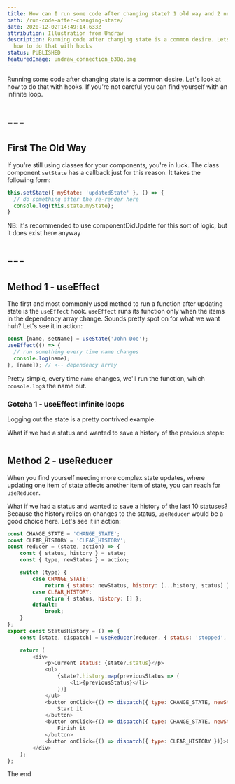 ```yaml
---
title: How can I run some code after changing state? 1 old way and 2 new ways
path: /run-code-after-changing-state/
date: 2020-12-02T14:49:14.633Z
attribution: Illustration from Undraw
description: Running code after changing state is a common desire. Lets look at
  how to do that with hooks
status: PUBLISHED
featuredImage: undraw_connection_b38q.png
---
```

Running some code after changing state is a common desire. Let's look at how to do that with hooks. If you're not careful you can find yourself with an infinite loop.

# ---
## First The Old Way

If you're still using classes for your components, you're in luck. The class component `setState` has a callback just for this reason. It takes the following form:

```js
this.setState({ myState: 'updatedState' }, () => {
  // do something after the re-render here
  console.log(this.state.myState);
}
```

NB: it's recommended to use componentDidUpdate for this sort of logic, but it does exist here anyway
# ---



## Method 1 - useEffect

The first and most commonly used method to run a function after updating state is the `useEffect` hook. `useEffect` runs its function only when the items in the dependency array change. Sounds pretty spot on for what we want huh? Let's see it in action:

```js
const [name, setName] = useState('John Doe');
useEffect(() => {
  // run something every time name changes
  console.log(name);
}, [name]); // <-- dependency array
``` 

Pretty simple, every time `name` changes, we'll run the function, which `console.log`s the name out. 

### Gotcha 1 - useEffect infinite loops

Logging out the state is a pretty contrived example. 

What if we had a status and wanted to save a history of the previous steps:

```js

```

## Method 2 - useReducer

When you find yourself needing more complex state updates, where updating one item of state affects another item of state, you can reach for `useReducer`.

What if we had a status and wanted to save a history of the last 10 statuses? Because the history relies on changes to the status, `useReducer` would be a good choice here. Let's see it in action:

```js
const CHANGE_STATE = 'CHANGE_STATE';
const CLEAR_HISTORY = 'CLEAR_HISTORY';
const reducer = (state, action) => {
    const { status, history } = state;
    const { type, newStatus } = action;

    switch (type) {
        case CHANGE_STATE:
            return { status: newStatus, history: [...history, status] };
        case CLEAR_HISTORY:
            return { status, history: [] };
        default:
            break;
    }
};
export const StatusHistory = () => {
    const [state, dispatch] = useReducer(reducer, { status: 'stopped', history: [] });

    return (
        <div>
            <p>Current status: {state?.status}</p>
            <ul>
                {state?.history.map(previousStatus => (
                    <li>{previousStatus}</li>
                ))}
            </ul>
            <button onClick={() => dispatch({ type: CHANGE_STATE, newStatus: 'started' })}>
                Start it
            </button>
            <button onClick={() => dispatch({ type: CHANGE_STATE, newStatus: 'finished' })}>
                Finish it
            </button>
            <button onClick={() => dispatch({ type: CLEAR_HISTORY })}>Clear History</button>
        </div>
    );
};
```


The end